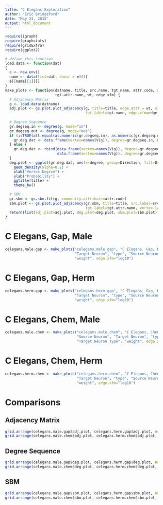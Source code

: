 ```yaml
---
title: "C Elegans Exploration"
author: "Eric Bridgeford"
date: "May 23, 2018"
output: html_document
---
```


```r
require(igraph)
require(graphstats)
require(gridExtra)
require(ggplot2)
```

```r
# define this function
load.data <- function(dat)
{
  e <- new.env()
  name <- data(list=dat, envir = e)[1]
  e[[name[[1]]]]
}
make_plots <- function(datname, title, src.name, tgt.name, attr.code, src.attr.name,
                       tgt.attr.name, wt, edge.xfm) {
  # Adjacency Matrix
  g <- load.data(datname)
  adj.plot <- gs.plot.plot_adjacency(g, title=title, edge.attr = wt, src.label=src.name,
                                     tgt.label=tgt.name, edge.xfm=edge.xfm)
  
  # Degree Sequence
  gr.degseq.in <- degree(g, mode="in")
  gr.degseq.out <- degree(g, mode="out")
  if (isTRUE(all.equal(as.numeric(gr.degseq.in), as.numeric(gr.degseq.out)))) {
    gr.deg.dat <- data.frame(vertex=names(V(g)), degree=gr.degseq.in, Direction="undirected")
  } else {
    gr.deg.dat <- rbind(data.frame(vertex=names(V(g)), degree=gr.degseq.in, Direction="in"),
                        data.frame(vertex=names(V(g)), degree=gr.degseq.out, Direction="out"))
  }
  deg.plot <- ggplot(gr.deg.dat, aes(x=degree, group=Direction, fill=Direction)) +
    geom_density(alpha=0.2) +
    xlab("Vertex Degree") +
    ylab("Probability") +
    ggtitle(title) +
    theme_bw()
  
  # SBM
  gr.sbm <- gs.sbm.fit(g, community.attribute=attr.code)
  sbm.plot <- gs.plot.plot_adjacency(gr.sbm, title=title, src.label=src.attr.name,
                                     tgt.label=tgt.attr.name, vertex.label=TRUE, edge.attr="weight")
  return(list(adj.plot=adj.plot, deg.plot=deg.plot, sbm.plot=sbm.plot))
}
```

# C Elegans, Gap, Male

```r
celegans.male.gap <- make_plots("celegans.male.gap", "C Elegans, Gap, Male", "Source Neuron",
                                "Target Neuron", "type", "Source Neuron Type", "Target Neuron Type",
                                "weight", edge.xfm="log10")
```

# C Elegans, Gap, Herm

```r
celegans.herm.gap <- make_plots("celegans.herm.gap", "C Elegans, Gap, Herm", "Source Neuron",
                                "Target Neuron", "type", "Source Neuron Type", "Target Neuron Type",
                                "weight", edge.xfm="log10")
```

# C Elegans, Chem, Male

```r
celegans.male.chem <- make_plots("celegans.male.chem", "C Elegans, Chem, Male",
                                 "Source Neuron", "Target Neuron", "type", "Source Neuron Type",
                                 "Target Neuron Type", "weight", edge.xfm="log10")
```

# C Elegans, Chem, Herm

```r
celegans.herm.chem <- make_plots("celegans.herm.chem", "C Elegans, Chem, Herm", "Source Neuron",
                                 "Target Neuron", "type", "Source Neuron Type", "Target Neuron Type",
                                 "weight", edge.xfm="log10")
```

# Comparisons

## Adjacency Matrix

```r
grid.arrange(celegans.male.gap$adj.plot, celegans.herm.gap$adj.plot, ncol=2)
grid.arrange(celegans.male.chem$adj.plot, celegans.herm.chem$adj.plot, ncol=2)
```

## Degree Sequence

```r
grid.arrange(celegans.male.gap$deg.plot, celegans.herm.gap$deg.plot, ncol=2)
grid.arrange(celegans.male.chem$deg.plot, celegans.herm.chem$deg.plot, ncol=2)
```

## SBM

```r
grid.arrange(celegans.male.gap$sbm.plot, celegans.herm.gap$sbm.plot, ncol=2)
grid.arrange(celegans.male.chem$sbm.plot, celegans.herm.chem$sbm.plot, ncol=2)
```

